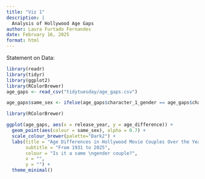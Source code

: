 ```yaml
---
title: "Viz 1"
description: |
  Analysis of Hollywood Age Gaps
author: Laura Furtado Fernandes
date: February 16, 2025
format: html
---
```


Statement on Data:

```r
library(readr)
library(tidyr)
library(ggplot2)
library(RColorBrewer)
age_gaps <- read_csv("tidytuesday/age_gaps.csv")

age_gaps$same_sex <- ifelse(age_gaps$character_1_gender == age_gaps$character_2_gender, "yes", "no")


```

```r
library(RColorBrewer)

ggplot(age_gaps, aes(x = release_year, y = age_difference)) + 
  geom_point(aes(colour = same_sex), alpha = 0.7) + 
  scale_colour_brewer(palette="Dark2") + 
  labs(title = "Age Differences in Hollywood Movie Couples Over the Years", 
       subtitle = "From 1931 to 2025", 
       colour = "Is it a same \ngender couple?", 
       x = "", 
       y = "") + 
  theme_minimal()
```
